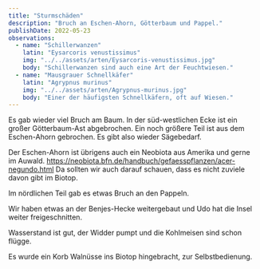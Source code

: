 ```yaml
---
title: "Sturmschäden"
description: "Bruch an Eschen-Ahorn, Götterbaum und Pappel."
publishDate: 2022-05-23
observations:
  - name: "Schillerwanzen"
    latin: "Eysarcoris venustissimus"
    img: "../../assets/arten/Eysarcoris-venustissimus.jpg"
    body: "Schillerwanzen sind auch eine Art der Feuchtwiesen."
  - name: "Mausgrauer Schnellkäfer"
    latin: "Agrypnus murinus"
    img: "../../assets/arten/Agrypnus-murinus.jpg"
    body: "Einer der häufigsten Schnellkäfern, oft auf Wiesen."
---
```



Es gab wieder viel Bruch am Baum.
In der süd-westlichen Ecke ist ein großer Götterbaum-Ast abgebrochen.
Ein noch größere Teil ist aus dem Eschen-Ahorn gebrochen.
Es gibt also wieder Sägebedarf.

Der Eschen-Ahorn ist übrigens auch ein Neobiota aus Amerika und gerne im Auwald.
https://neobiota.bfn.de/handbuch/gefaesspflanzen/acer-negundo.html
Da sollten wir auch darauf schauen, dass es nicht zuviele davon gibt im Biotop.

Im nördlichen Teil gab es etwas Bruch an den Pappeln.

Wir haben etwas an der Benjes-Hecke weitergebaut und Udo hat die Insel weiter freigeschnitten.

Wasserstand ist gut, der Widder pumpt und die Kohlmeisen sind schon flügge.

Es wurde ein Korb Walnüsse ins Biotop hingebracht, zur Selbstbedienung.
